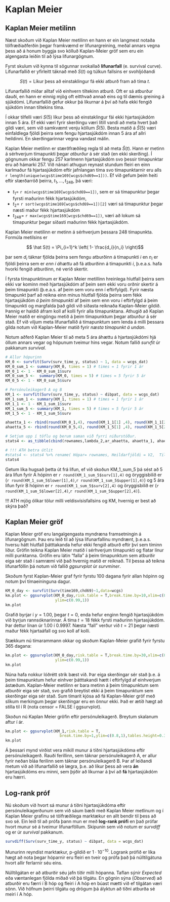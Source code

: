 # Kaplan Meier {#KM}

## Kaplan Meier metilinn
Næst skoðum við Kaplan Meier metilinn en hann er ein langmest notaða tölfræðiaðferðin þegar framkvæmd er lifunargreining, meðal annars vegna þess að á honum byggja svo kölluð Kaplan-Meier gröf sem eru ein algengasta leiðin til að lýsa lifunargögnum. 

Fyrst skulum við kynna til sögunnar svokallað **lifunarfall** (e. survival curve). Lifunarfallið er yfirleitt táknað með $S(t)$ og túlkun fallsins er svohljóðandi

$$ 
S(t) = \text{Líkur þess að einstaklingur fá ekki atburð fram að tíma $t$.}
$$

Lifunarfallið miðar alltaf við einhvern tiltekinn atburð. Oft er sá atburður dauði, en hann er einnig mjög oft eitthvað annað eins og til dæmis greining á sjúkdómi. Lifunarfallið gefur okkur þá líkurnar á því að hafa ekki fengið sjúkdóm innan tiltekins tíma.

Í okkar tilfelli væri $S(5)$ líkur þess að einstaklingur fái ekki hjartasjúkdóm innan 5 ára. Ef ekki væri fyrir skerðingu væri lítill vandi að meta hvert það gildi væri, sem við samkvæmt venju köllum $\hat S(5)$. Besta matið á $\hat S(5)$ væri einfaldlega fjöldi þeirra sem fengu hjartasjúkdóm innan 5 ára af allri heildinni. En skerðingarinnar vegna vandast málin.

Kaplan Meier metilinn er stærðfræðileg regla til að meta $\hat S(t)$. Hann er metinn á sérhverjum tímapunkti þegar *atburður* á sér stað (en ekki skerðing). Í gögnunum okkar fengu 257 karlmenn hjartasjúkdóm svo þessir tímapunktar eru að hámarki 257. Við nánari athugun reynast stundum fleiri en einn karlmaður fá hjartasjúkdóm eftir jafnlangan tíma svo tímapunktarnir eru alls `r length(unique(wcgs$time169[wcgs$chd69==1]))`. Ef við gefum þeim heiti eftir stærðarröð þeirra, $t_1, \ldots , t_{248}$, þá væri:

* $t_1 =$ `r min(wcgs$time169[wcgs$chd69==1])`, sem er sá tímapunktur þegar fyrsti maðurinn fékk hjartasjúkdóm, 
* $t_2 =$ `r sort(wcgs$time169[wcgs$chd69==1])[2]` væri sá tímapunktur þegar næsti maður fékk hjartasjúkdóm
* $t_{248} =$ `r max(wcgs$time169[wcgs$chd69==1])`, væri að lokum sá tímapunktur þegar síðasti maðurinn fékk hjartasjúkdóm.

Kaplan Meier metilinn er metinn á sérhverjum þessara 248 tímapunkta. Formúla metilsins er

$$ \hat S(t) = \Pi_{i=1}^k \left( 1- \frac{d_i}{n_i} \right)$$

þar sem $d_i$ táknar fjölda þeirra sem fengu atburðinn á tímapunkti $i$ en $n_i$ er fjöldi þeirra sem er *enn í áhættu* að fá atburðinn á tímapunkti $i$, þ.e.a.s. hafa hvorki fengið atburðinn, né verið skertir.

Í fyrsta tímapunktinum er Kaplan Meier metillinn hreinlega hlutfall þeirra sem ekki var kominn með hjartasjúkdóm af þeim sem ekki voru orðnir skertir á þeim tímapunkti (þ.e.a.s. af þeim sem voru enn í eftirfylgd). Fyrir næsta tímapunkt þarf að reikna einn mínus hlutfall fjölda þeirra sem fékk hjartasjúkdóm *á þeim tímapunkti* af þeim sem enn voru í eftirfylgd á þeim tímapunkti og margfalda það gildi við síðasta reiknaða Kaplan-Meier gildið. Þannig er haldið áfram koll af kolli fyrir alla tímapunktana. Athugið að Kaplan Meier matið er eingöngu metið á þeim tímapunktum þegar atburður á sér stað. Ef við viljum meta lifunarfallið á tímapunktum sem lenda á milli þessara gilda notum við Kaplan-Meier matið fyrir *næsta tímapunkt á undan*.  

Notum aðferð Kaplan Meier til að meta 5 ára áhættu á hjartasjúkdómi hjá öllum annars vegar og hópunum tveimur hins vegar. Notum fallið $survfit$ úr pakkanum $survival$.  
```r
# Allur hópurinn
KM_0 <- survfit(Surv(surv_time_y, status) ~ 1, data = wcgs_dat)
KM_0_sum_1 <- summary(KM_0, times = 1) # times = 1 fyrir 1 ár
KM_0_1 <- 1 - KM_0_sum_1$surv
KM_0_sum_5 <-  summary(KM_0, times = 5) # times = 5 fyrir 5 ár
KM_0_5 <- 1 - KM_0_sum_5$surv

# Persónuleikagerð A og B
KM_1 <- survfit(Surv(surv_time_y, status) ~ dibpat, data = wcgs_dat)
KM_1_sum_1 <- summary(KM_1, times = 1) # times = 1 fyrir 1 ár
KM_1_1 <- 1 - KM_1_sum_1$surv
KM_1_sum_5 <- summary(KM_1, times = 5) # times = 5 fyrir 5 ár
KM_1_5 <- 1 - KM_1_sum_5$surv

ahaetta_1 <- rbind(round(KM_0_1,4), round(KM_1_1[1] ,4), round(KM_1_1[2], 4))
ahaetta_5 <- rbind(round(KM_0_5,4), round(KM_1_5[1] ,4), round(KM_1_5[2], 4))

# Setjum upp í töflu og berum saman við fyrri niðurstöður.
stats4 <- as_tibble(cbind(rownames,lambda_2,ar_ahaetta, ahaetta_1, ahaetta_5))

# !!! ATH betra útlit
#stats4 <- stats4 %>% rename( Hópar= rownames, Heildarfjöldi = V2,  Tilfelli = V3, Eftirfylgnitími = V4, lambda = V5, áhætta5ár = V6)
stats4
```
Getum líka hugsað þetta út frá lifun, ef við skoðun KM_1_sum_5 þá sést að 5 ára lifun fyrir A hópinn er `r round(KM_1_sum_5$surv[1],4)` og öryggisbilið er (`r round(KM_1_sum_5$lower[1],4)`,`r round(KM_1_sum_5$upper[1],4)`) og 5 ára lifun fyrir B hópinn er `r round(KM_1_sum_5$surv[2],4)` og öryggisbilið er (`r round(KM_1_sum_5$lower[2],4)`,`r round(KM_1_sum_5$upper[2],4)`).

!!! ATH mjög ólíkar tölur milli veldisvísisfallsins og KM, hvernig er best að skýra það?

## Kaplan Meier gröf

Kaplan Meier gröf eru langalgengasta myndræna framsetningin á lifunargögnum. Þau eru leið til að lýsa lifunarfallinu myndrænt, þ.e.a.s. hversu hátt hlutfall þátttakanda hefur ekki fengið atburð eftir því sem tíminn líður. Gröfin teikna Kaplan Meier matið í sérhverjum tímapunkti og flatar línur milli punktanna. Gröfin eru látin "falla" á þeim tímapunktum sem atburðir eiga sér stað í samræmi við það hvernig matið er reiknað. Til þessa að teikna lifunarföllin þá notum við fallið $ggsurvplot$ úr $survminer$.

Skoðum fyrst Kaplan-Meier graf fyrir fyrstu 100 dagana fyrir allan hópinn og notum því tímaeininguna dagur.
```r
KM_0_day <- survfit(Surv(time169,chd69)~1,data=wcgs)
km.plot <- ggsurvplot(KM_0_day,risk.table = T,break.time.by=10,xlim=c(0,110),
                      ylim=c(0.99,1)) 
km.plot 
```

Grafið byrjar í $y=1.00$, þegar $t=0$, enda hefur enginn fengið hjartasjúkdóm við byrjun rannsóknarinnar.  Á tíma $t=18$ fékk fyrsti maðurinn hjartasjúkdóm. Þar dettur línan úr 1.00 í 0.9997. Næsta "fall" verður við $t=21$ þegar næsti maður fékk hjartaáfall og svo koll af kolli.
  
Stækkum nú tímarammann okkar og skoðum Kaplan-Meier grafið fyrir fyrstu 365 dagana:  
```r
km.plot <- ggsurvplot(KM_0_day,risk.table = T,break.time.by=30,xlim=c(0,365),
                      ylim=c(0.99,1)) 
km.plot 
```

Núna hafa nokkur lóðrétt strik bæst við. Þar eiga skerðingar sér stað þ.e. á þeim tímapunktum hefur einhver þátttakandi hætt í eftirfylgd af einhverjum ástæðum. Kaplan-Meier metilinn er bara metinn á þeim tímapunktum sem atburðir eiga sér stað, svo grafið breytist ekki á þeim tímapunktum sem skerðingar eiga sér stað. Sum tímarit kjósa að fá Kaplan-Meier gröf með slíkum merkingum þegar skerðingar eru en önnur ekki. Það er ætíð hægt að stilla til í R (nota censor = FALSE í ggsurvplot).

Skoðun nú Kaplan Meier gröfin eftir persónuleikagerð. Breytum skalanum aftur í ár. 

```r
km.plot <- ggsurvplot(KM_1,risk.table = T,
                        break.time.by=1,ylim=c(0.8,1),tables.height=0.3) 
km.plot
``` 

Á þessari mynd virðist vera mikill munur á tíðni hjartasjúkdóma eftir persónuleikagerð. Rauði ferillinn, sem táknar persónuleikagerð A, er allur fyrir neðan bláa ferilinn sem táknar persónuleikagerð B. Þar af leiðandi metum við að lifunarfallið sé lægra, þ.e. að líkur þess að vera **án** hjartasjúkdóms eru minni, sem þýðir að líkurnar á því að **fá** hjartasjúkdóm eru hærri.

## Log-rank próf
Nú skoðum við hvort sá munur á tíðni hjartasjúkdóma eftir persónuleikagerðunum sem við sáum bæði með Kaplan Meier metlinum og í Kaplan Meier grafinu sé tölfræðilega marktækur en allt bendir til þess að svo sé. Ein leið til að prófa þann mun er með **log-rank prófi** en það prófar hvort munur sé á tveimur lifunarföllum. Skipunin sem við notum er $survdiff$ og er úr $survival$ pakkanum.  
```r
survdiff(Surv(surv_time_y, status) ~ dibpat, data = wcgs_dat)
```
Munurinn reyndist marktækur, p-gildið er $1 \cdot 10^{-10}$. Logrank prófið er líka hægt að nota þegar hóparnir eru fleiri en tveir og prófa það þá núlltilgátuna hvort allir ferlarnir séu eins.

Núlltilgátan er að atburðir séu jafn tíðir milli hópanna. Taflan sýnir *Expected* eða væntanlegan fjölda miðað við þá tilgátu. En gögnin sýna (*Observed*) að atburðir eru færri í B hóp og fleiri í A hóp en búast mætti við ef tilgátan væri sönn. Við höfnum þeirri tilgátu og drögum þá ályktun að tíðni atburða sé meiri í A hóp.
